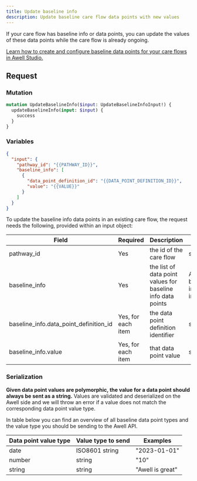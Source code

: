 ```yaml
---
title: Update baseline info
description: Update baseline care flow data points with new values
---
```


If your care flow has baseline info or data points, you can update the values of these data points while the care flow is already ongoing.

<Alert type="info" title="Configure baseline data points">
  <p><a href="https://help.awellhealth.com/en/articles/6423139-create-baseline-data-points" target="_blank">Learn how to create and configure baseline data points for your care flows in Awell Studio.</a></p>
</Alert>

## Request

### Mutation

```graphql
mutation UpdateBaselineInfo($input: UpdateBaselineInfoInput!) {
  updateBaselineInfo(input: $input) {
    success
  }
}
```

### Variables

```json
{
  "input": {
    "pathway_id": "{{PATHWAY_ID}}",
    "baseline_info": [
      {
        "data_point_definition_id": "{{DATA_POINT_DEFINITION_ID}}",
        "value": "{{VALUE}}"
      }
    ]
  }
}
```

To update the baseline info data points in an existing care flow, the request needs the following, provided within an input object:

<div className="table-wrapper">
  <table>
    <thead>
      <tr>
        <th>Field</th>
        <th>Required</th>
        <th>Description</th>
        <th>Type</th>
      </tr>
    </thead>
    <tbody>
      <tr>
        <td>pathway_id</td>
        <td>Yes</td>
        <td>the id of the care flow</td>
        <td>string</td>
      </tr>
      <tr>
        <td>baseline_info</td>
        <td>Yes</td>
        <td>the list of data point values for baseline info data points</td>
        <td>Array of baseline info input</td>
      </tr>
      <tr>
        <td>baseline_info.data_point_definition_id</td>
        <td>Yes, for each item</td>
        <td>the data point definition identifier</td>
        <td>string</td>
      </tr>
      <tr>
        <td>baseline_info.value</td>
        <td>Yes, for each item</td>
        <td>that data point value</td>
        <td>string</td>
      </tr>
    </tbody>
  </table>
</div>

### Serialization

**Given data point values are polymorphic, the value for a data point should always be sent as a string.** Values are validated and deserialized on the Awell side and we will throw an error if a value does not match the corresponding data point value type.

In table below you can find an overview of all baseline data point types and the value type you should be sending to the Awell API.

<div className="table-wrapper">
  <table>
    <thead>
      <tr>
        <th>Data point value type</th>
        <th>Value type to send</th>
        <th>Examples</th>
      </tr>
    </thead>
    <tbody>
      <tr>
        <td>date</td>
        <td>ISO8601 string</td>
        <td>"2023-01-01"</td>
      </tr>
      <tr>
        <td>number</td>
        <td>string</td>
        <td>"10"</td>
      </tr>
      <tr>
        <td>string</td>
        <td>string</td>
        <td>"Awell is great"</td>
      </tr>
    </tbody>
  </table>
</div>

